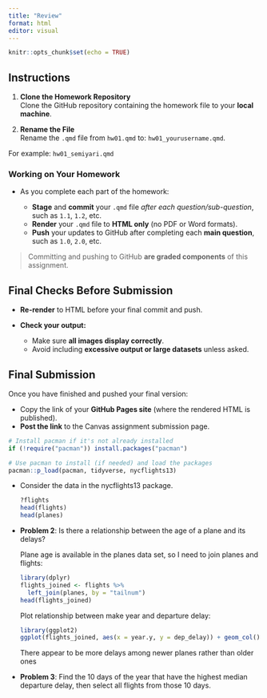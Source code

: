 ```yaml
---
title: "Review"
format: html
editor: visual
---
```


```r
knitr::opts_chunk$set(echo = TRUE)
```

## Instructions

1.  **Clone the Homework Repository**\
    Clone the GitHub repository containing the homework file to your **local machine**.

2.  **Rename the File**\
    Rename the `.qmd` file from `hw01.qmd` to: `hw01_yourusername.qmd`.\

For example: `hw01_semiyari.qmd`

### Working on Your Homework

-   As you complete each part of the homework:

    -   **Stage** and **commit** your `.qmd` file *after each question/sub-question*, such as `1.1`, `1.2`, etc.\
    -   **Render** your `.qmd` file to **HTML only** (no PDF or Word formats).\
    -   **Push** your updates to GitHub after completing each **main question**, such as `1.0`, `2.0`, etc.

> Committing and pushing to GitHub **are graded components** of this assignment.

## Final Checks Before Submission

-   **Re-render** to HTML before your final commit and push.\

-   **Check your output:**\

    -   Make sure **all images display correctly**.\
    -   Avoid including **excessive output or large datasets** unless asked.

## Final Submission

Once you have finished and pushed your final version:

-   Copy the link of your **GitHub Pages site** (where the rendered HTML is published).
-   **Post the link** to the Canvas assignment submission page.

```r
# Install pacman if it's not already installed
if (!require("pacman")) install.packages("pacman")

# Use pacman to install (if needed) and load the packages
pacman::p_load(pacman, tidyverse, nycflights13)
```

-   Consider the data in the nycflights13 package.

    ```r
    ?flights
    head(flights)
    head(planes)
    ```

-   **Problem 2**: Is there a relationship between the age of a plane and its delays?

    Plane age is available in the planes data set, so I need to join planes and flights:

    ```r
    library(dplyr)
    flights_joined <- flights %>% 
      left_join(planes, by = "tailnum")
    head(flights_joined)
    ```

    Plot relationship between make year and departure delay:

    ```r
    library(ggplot2)
    ggplot(flights_joined, aes(x = year.y, y = dep_delay)) + geom_col() #+ scale_y_discrete(breaks = (0:100))
    ```

    There appear to be more delays among newer planes rather than older ones

-   **Problem 3**: Find the 10 days of the year that have the highest median departure delay, then select all flights from those 10 days.
